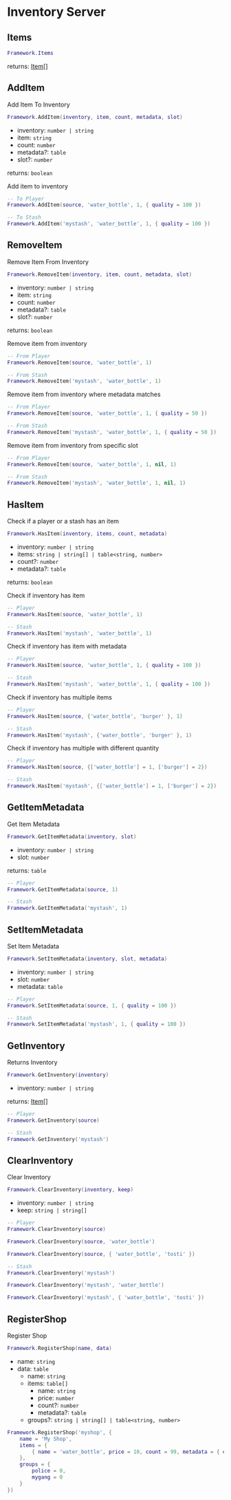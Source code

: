 # Inventory Server

## Items

```lua
Framework.Items
```

returns: [Item[]](/bridge/inventory/item)

## AddItem

Add Item To Inventory

```lua
Framework.AddItem(inventory, item, count, metadata, slot)
```

- inventory: `number | string`
- item: `string`
- count: `number`
- metadata?: `table`
- slot?: `number`

returns: `boolean`

Add item to inventory
```lua
-- To Player
Framework.AddItem(source, 'water_bottle', 1, { quality = 100 })

-- To Stash
Framework.AddItem('mystash', 'water_bottle', 1, { quality = 100 })
```

## RemoveItem

Remove Item From Inventory

```lua
Framework.RemoveItem(inventory, item, count, metadata, slot)
```

- inventory: `number | string`
- item: `string`
- count: `number`
- metadata?: `table`
- slot?: `number`

returns: `boolean`

Remove item from inventory
```lua
-- From Player
Framework.RemoveItem(source, 'water_bottle', 1)

-- From Stash
Framework.RemoveItem('mystash', 'water_bottle', 1)
```

Remove item from inventory where metadata matches
```lua
-- From Player
Framework.RemoveItem(source, 'water_bottle', 1, { quality = 50 })

-- From Stash
Framework.RemoveItem('mystash', 'water_bottle', 1, { quality = 50 })
```

Remove item from inventory from specific slot
```lua
-- From Player
Framework.RemoveItem(source, 'water_bottle', 1, nil, 1)

-- From Stash
Framework.RemoveItem('mystash', 'water_bottle', 1, nil, 1)
```

## HasItem

Check if a player or a stash has an item

```lua
Framework.HasItem(inventory, items, count, metadata)
```

- inventory: `number | string`
- items: `string | string[] | table<string, number>`
- count?: `number`
- metadata?: `table`

returns: `boolean`

Check if inventory has item
```lua
-- Player
Framework.HasItem(source, 'water_bottle', 1)

-- Stash
Framework.HasItem('mystash', 'water_bottle', 1)
```

Check if inventory has item with metadata
```lua
-- Player
Framework.HasItem(source, 'water_bottle', 1, { quality = 100 })

-- Stash
Framework.HasItem('mystash', 'water_bottle', 1, { quality = 100 })
```

Check if inventory has multiple items
```lua
-- Player
Framework.HasItem(source, {'water_bottle', 'burger' }, 1)

-- Stash
Framework.HasItem('mystash', {'water_bottle', 'burger' }, 1)
```

Check if inventory has multiple with different quantity
```lua
-- Player
Framework.HasItem(source, {['water_bottle'] = 1, ['burger'] = 2})

-- Stash
Framework.HasItem('mystash', {['water_bottle'] = 1, ['burger'] = 2})
```

## GetItemMetadata

Get Item Metadata

```lua
Framework.GetItemMetadata(inventory, slot)
```

- inventory: `number | string`
- slot: `number`

returns: `table`

```lua
-- Player
Framework.GetItemMetadata(source, 1)

-- Stash
Framework.GetItemMetadata('mystash', 1)
```

## SetItemMetadata

Set Item Metadata

```lua
Framework.SetItemMetadata(inventory, slot, metadata)
```

- inventory: `number | string`
- slot: `number`
- metadata: `table`

```lua
-- Player
Framework.SetItemMetadata(source, 1, { quality = 100 })

-- Stash
Framework.SetItemMetadata('mystash', 1, { quality = 100 })
```

## GetInventory

Returns Inventory

```lua
Framework.GetInventory(inventory)
```

- inventory: `number | string`

returns: [Item[]](/bridge/inventory/item)

```lua
-- Player
Framework.GetInventory(source)

-- Stash
Framework.GetInventory('mystash')
```

## ClearInventory

Clear Inventory

```lua
Framework.ClearInventory(inventory, keep)
```

- inventory: `number | string`
- keep: `string | string[]`

```lua
-- Player
Framework.ClearInventory(source)

Framework.ClearInventory(source, 'water_bottle')

Framework.ClearInventory(source, { 'water_bottle', 'tosti' })

-- Stash
Framework.ClearInventory('mystash')

Framework.ClearInventory('mystash', 'water_bottle')

Framework.ClearInventory('mystash', { 'water_bottle', 'tosti' })
```

## RegisterShop

Register Shop

```lua
Framework.RegisterShop(name, data)
```

- name: `string`
- data: `table`
    - name: `string`
    - items: `table[]`
        - name: `string`
        - price: `number`
        - count?: `number`
        - metadata?: `table`
    - groups?: `string | string[] | table<string, number>`

```lua
Framework.RegisterShop('myshop', {
    name = 'My Shop',
    items = {
        { name = 'water_bottle', price = 10, count = 99, metadata = { quality = 50 }}
    },
    groups = {
        police = 0,
        mygang = 0
    }
})
```